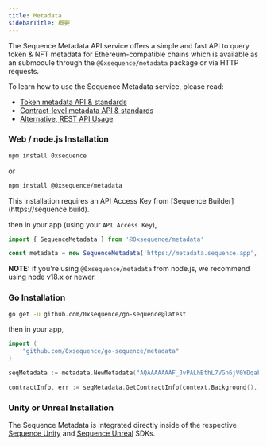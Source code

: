 ```yaml
---
title: Metadata
sidebarTitle: 概要
---
```


The Sequence Metadata API service offers a simple and fast API to query token & NFT metadata
for Ethereum-compatible chains which is available as an submodule through the `@0xsequence/metadata` package or via HTTP requests.

To learn how to use the Sequence Metadata service, please read:
- [Token metadata API & standards](/api-references/metadata/examples/token-metadata)
- [Contract-level metadata API & standards](/api-references/metadata/examples/contract-metadata)
- [Alternative, REST API Usage](/api-references/metadata/examples/rest-api)

### Web / node.js Installation

```bash Terminal
npm install 0xsequence
```

or

```bash Terminal
npm install @0xsequence/metadata
```

<Note>
  This installation requires an API Access Key from [Sequence Builder](https://sequence.build).
</Note>

then in your app (using your `API Access Key`),

```ts
import { SequenceMetadata } from '@0xsequence/metadata'

const metadata = new SequenceMetadata('https://metadata.sequence.app', 'AQAAAAAAAF_JvPALhBthL7VGn6jV0YDqaFY')
```

**NOTE:** if you're using `@0xsequence/metadata` from node.js, we recommend using node v18.x or newer.

### Go Installation

```bash
go get -u github.com/0xsequence/go-sequence@latest
```

then in your app,

```go
import (
	"github.com/0xsequence/go-sequence/metadata"
)

seqMetadata := metadata.NewMetadata("AQAAAAAAAF_JvPALhBthL7VGn6jV0YDqaFY")

contractInfo, err := seqMetadata.GetContractInfo(context.Background(), "polygon", "0x631998e91476DA5B870D741192fc5Cbc55F5a52E")
```

### Unity or Unreal Installation
The Sequence Metadata is integrated directly inside of the respective [Sequence Unity](/sdk/unity/overview) and [Sequence Unreal](/sdk/unreal/introduction) SDKs.